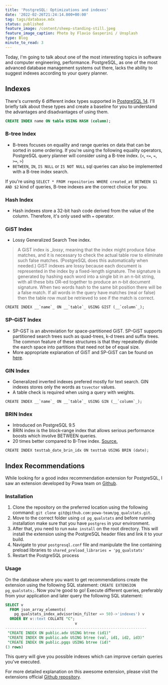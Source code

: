 ```yaml
---
title: 'PostgreSQL: Optimizations and indexes'
date: '2022-02-26T21:24:14.000+00:00'
tag: tags/database.mdx
status: published
feature_image: /content/sheep-standing-still.jpeg
feature_image_caption: Photo by Flavio Gasperini / Unsplash
type: Blog
minute_to_read: 3
---
```


Today, I'm going to talk about one of the most interesting topics in software and computer engineering, performance. PostgreSQL, as one of the most advanced database management systems out there, lacks the ability to suggest indexes according to your query planner.

## Indexes

There's currently 6 different index types supported in [PostgreSQL 14](https://www.postgresql.org/docs/current/indexes-types.html?ref=yagiz.co). I'll briefly talk about these types and create a baseline for you to understand the advantages and disadvantages of using them.

```sql title="An example SQL statement to create a hash index"
CREATE INDEX name ON table USING HASH (column);
```

### B-tree Index

* B-trees focuses on equality and range queries on data that can be sorted in some ordering. If you're using the following equality operators, PostgreSQL query planner will consider using a B-tree index. (`<`, `<=`, `=`, `>=`, `>`)
* `BETWEEN`, `IN`, `IS NULL` or `IS NOT NULL` sql queries can also be implemented with a B-tree index search.

If you're using `SELECT * FROM repositories WHERE created_at BETWEEN $1 AND $2` kind of queries, B-tree indexes are the correct choice for you.

### Hash Index

* Hash indexes store a 32-bit hash code derived from the value of the column. Therefore, it's only used with `=` operator.

### GiST Index

* Lossy Generalized Search Tree index.

> A GiST index is __lossy_, meaning that the index might produce false matches, and it is necessary to check the actual table row to eliminate such false matches. (PostgreSQL does this automatically when needed.) GiST indexes are lossy because each document is represented in the index by a fixed-length signature. The signature is generated by hashing each word into a single bit in an n-bit string, with all these bits OR-ed together to produce an n-bit document signature. When two words hash to the same bit position there will be a false match. If all words in the query have matches (real or false) then the table row must be retrieved to see if the match is correct.

`` CREATE INDEX __`name`_ ON __`table`_ USING GIST (__`column`_); ``

### SP-GiST Index

* SP-GST is an abvreviation for space-partitioned GiST. SP-GiST supports partitioned search trees such as quad-trees, k-d trees and suffix trees. The common feature of these structures is that they repeatedly divide the earch space into partitions that need not be of equal size.
* More appropriate explanation of GiST and SP-GiST can be found on [here](https://gis.stackexchange.com/questions/374091/when-to-use-gist-and-when-to-use-sp-gist-index?ref=yagiz.co).

### GIN Index

* Generalized inverted indexes prefered mostly for text search. GIN indexes stores only the words as `tsvector` values.
* A table check is required when using a query with weights.

`` CREATE INDEX __`name`_ ON __`table`_ USING GIN (__`column`_); ``

### BRIN Index

* Introduced on PostgreSQL 9.5
* BRIN index is the block-range index that allows serious performance boosts which involve BETWEEN queries.
* 20 times better compared to B-Tree index. [Source.](https://www.percona.com/blog/2019/07/16/brin-index-for-postgresql-dont-forget-the-benefits/?ref=yagiz.co)

`CREATE INDEX testtab_date_brin_idx ON testtab USING BRIN (date);`

## Index Recommendations

While looking for a good index recommendation extension for PostgreSQL, I saw an extension developed by Powa team on [Github](https://github.com/powa-team/pg%5Fqualstats?ref=yagiz.co).

### Installation

1. Clone the repository on the preferred location using the following command: `git clone git@github.com:powa-team/pg_qualstats.git`.
2. Move to the correct folder using `cd pg_qualstats` and before running installation make sure that you have `postgres` in your environment.
3. After that, you need to run `make install` on the root directory. This will install the extension using the PostgreSQL header files and link it to your build.
4. Navigate to your `postgresql.conf` file and manipulate the line containing preload libraries to `shared_preload_libraries = 'pg_qualstats'`
5. Restart the PostgreSQL process

### Usage

On the database where you want to get recommendations create the extension using the following SQL statement: `CREATE EXTENSION pg_qualstats;`. Now you're good to go! Execute different queries, preferably from your application and later query the following SQL statement:

```sql title="Example recommendation from pg_qualstats"
SELECT v
  FROM json_array_elements(
    pg_qualstats_index_advisor(min_filter => 50)->'indexes') v
  ORDER BY v::text COLLATE "C";
                               v
---------------------------------------------------------------
 "CREATE INDEX ON public.adv USING btree (id1)"
 "CREATE INDEX ON public.adv USING btree (val, id1, id2, id3)"
 "CREATE INDEX ON public.pgqs USING btree (id)"
(3 rows)
```



This query will give you possible indexes which can improve certain queries you've executed.

For more detailed explanation on this awesome extension, please visit the extensions official [Github repository](https://github.com/powa-team/pg%5Fqualstats?ref=yagiz.co).
